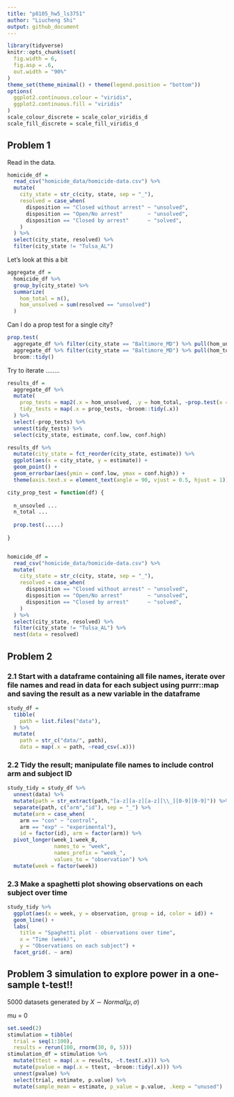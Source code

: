 ```yaml
---
title: "p8105_hw5_ls3751"
author: "Liucheng Shi"
output: github_document
---
```


```r
library(tidyverse)
knitr::opts_chunk$set(
  fig.width = 6,
  fig.asp = .6,
  out.width = "90%"
)
theme_set(theme_minimal() + theme(legend.position = "bottom"))
options(
  ggplot2.continuous.colour = "viridis",
  ggplot2.continuous.fill = "viridis"
)
scale_colour_discrete = scale_color_viridis_d
scale_fill_discrete = scale_fill_viridis_d
```


## Problem 1

Read in the data.

```r
homicide_df = 
  read_csv("homicide_data/homicide-data.csv") %>% 
  mutate(
    city_state = str_c(city, state, sep = "_"),
    resolved = case_when(
      disposition == "Closed without arrest" ~ "unsolved",
      disposition == "Open/No arrest"        ~ "unsolved",
      disposition == "Closed by arrest"      ~ "solved",
    )
  ) %>% 
  select(city_state, resolved) %>% 
  filter(city_state != "Tulsa_AL")
```


Let's look at this a bit

```r
aggregate_df = 
  homicide_df %>% 
  group_by(city_state) %>% 
  summarize(
    hom_total = n(),
    hom_unsolved = sum(resolved == "unsolved")
  )
```

Can I do a prop test for a single city?

```r
prop.test(
  aggregate_df %>% filter(city_state == "Baltimore_MD") %>% pull(hom_unsolved), 
  aggregate_df %>% filter(city_state == "Baltimore_MD") %>% pull(hom_total)) %>% 
  broom::tidy()
```

Try to iterate ........

```r
results_df = 
  aggregate_df %>% 
  mutate(
    prop_tests = map2(.x = hom_unsolved, .y = hom_total, ~prop.test(x = .x, n = .y)),
    tidy_tests = map(.x = prop_tests, ~broom::tidy(.x))
  ) %>% 
  select(-prop_tests) %>% 
  unnest(tidy_tests) %>% 
  select(city_state, estimate, conf.low, conf.high)
```



```r
results_df %>% 
  mutate(city_state = fct_reorder(city_state, estimate)) %>% 
  ggplot(aes(x = city_state, y = estimate)) +
  geom_point() + 
  geom_errorbar(aes(ymin = conf.low, ymax = conf.high)) + 
  theme(axis.text.x = element_text(angle = 90, vjust = 0.5, hjust = 1))
```



```r
city_prop_test = function(df) {
  
  n_unsovled ...
  n_total ... 
  
  prop.test(.....)
  
}


homicide_df = 
  read_csv("homicide_data/homicide-data.csv") %>% 
  mutate(
    city_state = str_c(city, state, sep = "_"),
    resolved = case_when(
      disposition == "Closed without arrest" ~ "unsolved",
      disposition == "Open/No arrest"        ~ "unsolved",
      disposition == "Closed by arrest"      ~ "solved",
    )
  ) %>% 
  select(city_state, resolved) %>% 
  filter(city_state != "Tulsa_AL") %>% 
  nest(data = resolved)
```





## Problem 2

### 2.1 Start with a dataframe containing all file names, iterate over file names and read in data for each subject using purrr::map and saving the result as a new variable in the dataframe

```r
study_df = 
  tibble(
    path = list.files("data"),
  ) %>% 
  mutate(
    path = str_c("data/", path),
    data = map(.x = path, ~read_csv(.x)))
```

### 2.2 Tidy the result; manipulate file names to include control arm and subject ID

```r
study_tidy = study_df %>% 
  unnest(data) %>% 
  mutate(path = str_extract(path,"[a-z][a-z][a-z][\\_][0-9][0-9]")) %>% 
  separate(path, c("arm","id"), sep = "_") %>% 
  mutate(arm = case_when(
    arm == "con" ~ "control",
    arm == "exp" ~ "experimental"),
    id = factor(id), arm = factor(arm)) %>% 
  pivot_longer(week_1:week_8,
               names_to = "week",
               names_prefix = "week_",
               values_to = "observation") %>% 
  mutate(week = factor(week))
```

### 2.3 Make a spaghetti plot showing observations on each subject over time

```r
study_tidy %>% 
  ggplot(aes(x = week, y = observation, group = id, color = id)) +
  geom_line() +
  labs(
    title = "Spaghetti plot - observations over time",
    x = "Time (week)",
    y = "Observations on each subject") +
  facet_grid(. ~ arm)
```


## Problem 3 simulation to explore power in a one-sample t-test!!

5000 datasets generated by $X \sim Normal(\mu,\sigma)$

mu = 0

```r
set.seed(2)
stimulation = tibble(
  trial = seq(1:100),
  results = rerun(100, rnorm(30, 0, 5)))
stimulation_df = stimulation %>%
  mutate(ttest = map(.x = results, ~t.test(.x))) %>% 
  mutate(pvalue = map(.x = ttest, ~broom::tidy(.x))) %>% 
  unnest(pvalue) %>% 
  select(trial, estimate, p.value) %>%
  mutate(sample_mean = estimate, p_value = p.value, .keep = "unused")
```



